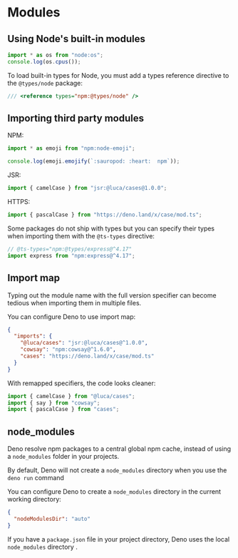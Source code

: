 # Modules

## Using Node's built-in modules

```ts
import * as os from "node:os";
console.log(os.cpus());
```

To load built-in types for Node, you must add a types reference directive to the `@types/node` package:

```ts
/// <reference types="npm:@types/node" />
```


## Importing third party modules

NPM:
```ts
import * as emoji from "npm:node-emoji";

console.log(emoji.emojify(`:sauropod: :heart:  npm`));
```

JSR:
```ts
import { camelCase } from "jsr:@luca/cases@1.0.0";
```

HTTPS:
```ts
import { pascalCase } from "https://deno.land/x/case/mod.ts";
```

Some packages do not ship with types but you can specify their types when importing them with the `@ts-types` directive:
```ts
// @ts-types="npm:@types/express@^4.17"
import express from "npm:express@^4.17";
```


## Import map

Typing out the module name with the full version specifier can become tedious when importing them in multiple files.

You can configure Deno to use import map:

```json title="deno.json"
{
  "imports": {
    "@luca/cases": "jsr:@luca/cases@^1.0.0",
    "cowsay": "npm:cowsay@^1.6.0",
    "cases": "https://deno.land/x/case/mod.ts"
  }
}
```

With remapped specifiers, the code looks cleaner:
```ts title="main.ts"
import { camelCase } from "@luca/cases";
import { say } from "cowsay";
import { pascalCase } from "cases";
```


## node_modules

Deno resolve npm packages to a central global npm cache, instead of using a `node_modules` folder in your projects.

By default, Deno will not create a `node_modules` directory when you use the `deno run` command

You can configure Deno to create a `node_modules` directory in the current working directory:

```json title="deno.json"
{
  "nodeModulesDir": "auto"
}
```

If you have a `package.json` file in your project directory, Deno uses the local `node_modules` directory .